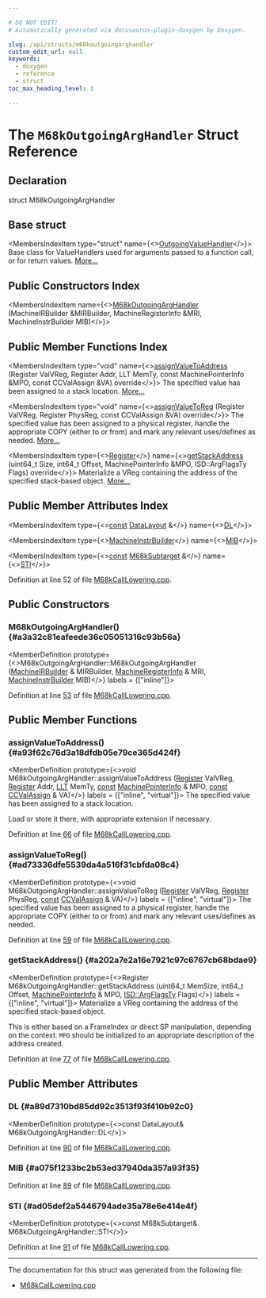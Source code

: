 ```yaml
---

# DO NOT EDIT!
# Automatically generated via docusaurus-plugin-doxygen by Doxygen.

slug: /api/structs/m68koutgoingarghandler
custom_edit_url: null
keywords:
  - doxygen
  - reference
  - struct
toc_max_heading_level: 3

---
```





# The `M68kOutgoingArgHandler` Struct Reference

<DoxygenPage pluginConfig={pluginConfig}>



## Declaration

<CodeBlock>struct M68kOutgoingArgHandler</CodeBlock>

## Base struct

<MembersIndex>

<MembersIndexItem
  type="struct"
  name={<><a href="/docs/api/structs/llvm/calllowering/outgoingvaluehandler">OutgoingValueHandler</a></>}>
Base class for ValueHandlers used for arguments passed to a function call, or for return values. <a href="/docs/api/structs/llvm/calllowering/outgoingvaluehandler/#details">More...</a>
</MembersIndexItem>

</MembersIndex>

## Public Constructors Index

<MembersIndex>

<MembersIndexItem
  name={<><a href="#a3a32c81eafeede36c05051316c93b56a">M68kOutgoingArgHandler</a> (MachineIRBuilder &amp;MIRBuilder, MachineRegisterInfo &amp;MRI, MachineInstrBuilder MIB)</>}>
</MembersIndexItem>

</MembersIndex>

## Public Member Functions Index

<MembersIndex>

<MembersIndexItem
  type="void"
  name={<><a href="#a93f62c76d3a18dfdb05e79ce365d424f">assignValueToAddress</a> (Register ValVReg, Register Addr, LLT MemTy, const MachinePointerInfo &amp;MPO, const CCValAssign &amp;VA) override</>}>
The specified value has been assigned to a stack location. <a href="#a93f62c76d3a18dfdb05e79ce365d424f">More...</a>
</MembersIndexItem>

<MembersIndexItem
  type="void"
  name={<><a href="#ad73336dfe5539da4a516f31cbfda08c4">assignValueToReg</a> (Register ValVReg, Register PhysReg, const CCValAssign &amp;VA) override</>}>
The specified value has been assigned to a physical register, handle the appropriate COPY (either to or from) and mark any relevant uses/defines as needed. <a href="#ad73336dfe5539da4a516f31cbfda08c4">More...</a>
</MembersIndexItem>

<MembersIndexItem
  type={<><a href="/docs/api/classes/llvm/register">Register</a></>}
  name={<><a href="#a202a7e2a16e7921c97c6767cb68bdae9">getStackAddress</a> (uint64&#95;t Size, int64&#95;t Offset, MachinePointerInfo &amp;MPO, ISD::ArgFlagsTy Flags) override</>}>
Materialize a VReg containing the address of the specified stack-based object. <a href="#a202a7e2a16e7921c97c6767cb68bdae9">More...</a>
</MembersIndexItem>

</MembersIndex>

## Public Member Attributes Index

<MembersIndex>

<MembersIndexItem
  type={<><a href="/docs/api/files/lib/lib/target/lib/target/aarch64/aarch64promoteconstant-cpp/#a90f8350fecae261c25be85d38b451bff">const</a> <a href="/docs/api/classes/llvm/datalayout">DataLayout</a> &amp;</>}
  name={<><a href="#a89d7310bd85dd92c3513f93f410b92c0">DL</a></>}>
</MembersIndexItem>

<MembersIndexItem
  type={<><a href="/docs/api/classes/llvm/machineinstrbuilder">MachineInstrBuilder</a></>}
  name={<><a href="#a075f1233bc2b53ed37940da357a93f35">MIB</a></>}>
</MembersIndexItem>

<MembersIndexItem
  type={<><a href="/docs/api/files/lib/lib/target/lib/target/aarch64/aarch64promoteconstant-cpp/#a90f8350fecae261c25be85d38b451bff">const</a> <a href="/docs/api/classes/llvm/m68ksubtarget">M68kSubtarget</a> &amp;</>}
  name={<><a href="#ad05def2a5446794ade35a78e6e414e4f">STI</a></>}>
</MembersIndexItem>

</MembersIndex>


Definition at line 52 of file <a href="/docs/api/files/lib/lib/target/lib/target/m68k/lib/target/m68k/gisel/m68kcalllowering-cpp">M68kCallLowering.cpp</a>.

<SectionDefinition>

## Public Constructors

### M68kOutgoingArgHandler() {#a3a32c81eafeede36c05051316c93b56a}

<MemberDefinition
  prototype={<>M68kOutgoingArgHandler::M68kOutgoingArgHandler (<a href="/docs/api/classes/llvm/machineirbuilder">MachineIRBuilder</a> &amp; MIRBuilder, <a href="/docs/api/classes/llvm/machineregisterinfo">MachineRegisterInfo</a> &amp; MRI, <a href="/docs/api/classes/llvm/machineinstrbuilder">MachineInstrBuilder</a> MIB)</>}
  labels = {["inline"]}>

Definition at line <a href="/docs/api/files/lib/lib/target/lib/target/m68k/lib/target/m68k/gisel/m68kcalllowering-cpp/#l00053">53</a> of file <a href="/docs/api/files/lib/lib/target/lib/target/m68k/lib/target/m68k/gisel/m68kcalllowering-cpp">M68kCallLowering.cpp</a>.
</MemberDefinition>

</SectionDefinition>

<SectionDefinition>

## Public Member Functions

### assignValueToAddress() {#a93f62c76d3a18dfdb05e79ce365d424f}

<MemberDefinition
  prototype={<>void M68kOutgoingArgHandler::assignValueToAddress (<a href="/docs/api/classes/llvm/register">Register</a> ValVReg, <a href="/docs/api/classes/llvm/register">Register</a> Addr, <a href="/docs/api/classes/llvm/llt">LLT</a> MemTy, <a href="/docs/api/files/lib/lib/target/lib/target/aarch64/aarch64promoteconstant-cpp/#a90f8350fecae261c25be85d38b451bff">const</a> <a href="/docs/api/structs/llvm/machinepointerinfo">MachinePointerInfo</a> &amp; MPO, <a href="/docs/api/files/lib/lib/target/lib/target/aarch64/aarch64promoteconstant-cpp/#a90f8350fecae261c25be85d38b451bff">const</a> <a href="/docs/api/classes/llvm/ccvalassign">CCValAssign</a> &amp; VA)</>}
  labels = {["inline", "virtual"]}>
The specified value has been assigned to a stack location.

Load or store it there, with appropriate extension if necessary.

Definition at line <a href="/docs/api/files/lib/lib/target/lib/target/m68k/lib/target/m68k/gisel/m68kcalllowering-cpp/#l00066">66</a> of file <a href="/docs/api/files/lib/lib/target/lib/target/m68k/lib/target/m68k/gisel/m68kcalllowering-cpp">M68kCallLowering.cpp</a>.
</MemberDefinition>

### assignValueToReg() {#ad73336dfe5539da4a516f31cbfda08c4}

<MemberDefinition
  prototype={<>void M68kOutgoingArgHandler::assignValueToReg (<a href="/docs/api/classes/llvm/register">Register</a> ValVReg, <a href="/docs/api/classes/llvm/register">Register</a> PhysReg, <a href="/docs/api/files/lib/lib/target/lib/target/aarch64/aarch64promoteconstant-cpp/#a90f8350fecae261c25be85d38b451bff">const</a> <a href="/docs/api/classes/llvm/ccvalassign">CCValAssign</a> &amp; VA)</>}
  labels = {["inline", "virtual"]}>
The specified value has been assigned to a physical register, handle the appropriate COPY (either to or from) and mark any relevant uses/defines as needed.

Definition at line <a href="/docs/api/files/lib/lib/target/lib/target/m68k/lib/target/m68k/gisel/m68kcalllowering-cpp/#l00059">59</a> of file <a href="/docs/api/files/lib/lib/target/lib/target/m68k/lib/target/m68k/gisel/m68kcalllowering-cpp">M68kCallLowering.cpp</a>.
</MemberDefinition>

### getStackAddress() {#a202a7e2a16e7921c97c6767cb68bdae9}

<MemberDefinition
  prototype={<>Register M68kOutgoingArgHandler::getStackAddress (uint64&#95;t MemSize, int64&#95;t Offset, <a href="/docs/api/structs/llvm/machinepointerinfo">MachinePointerInfo</a> &amp; MPO, <a href="/docs/api/structs/llvm/isd/argflagsty">ISD::ArgFlagsTy</a> Flags)</>}
  labels = {["inline", "virtual"]}>
Materialize a VReg containing the address of the specified stack-based object.

This is either based on a FrameIndex or direct SP manipulation, depending on the context. <code>MPO</code> should be initialized to an appropriate description of the address created.

Definition at line <a href="/docs/api/files/lib/lib/target/lib/target/m68k/lib/target/m68k/gisel/m68kcalllowering-cpp/#l00077">77</a> of file <a href="/docs/api/files/lib/lib/target/lib/target/m68k/lib/target/m68k/gisel/m68kcalllowering-cpp">M68kCallLowering.cpp</a>.
</MemberDefinition>

</SectionDefinition>

<SectionDefinition>

## Public Member Attributes

### DL {#a89d7310bd85dd92c3513f93f410b92c0}

<MemberDefinition
  prototype={<>const DataLayout&amp; M68kOutgoingArgHandler::DL</>}>

Definition at line <a href="/docs/api/files/lib/lib/target/lib/target/m68k/lib/target/m68k/gisel/m68kcalllowering-cpp/#l00090">90</a> of file <a href="/docs/api/files/lib/lib/target/lib/target/m68k/lib/target/m68k/gisel/m68kcalllowering-cpp">M68kCallLowering.cpp</a>.
</MemberDefinition>

### MIB {#a075f1233bc2b53ed37940da357a93f35}

<MemberDefinition
  prototype="MachineInstrBuilder M68kOutgoingArgHandler::MIB">

Definition at line <a href="/docs/api/files/lib/lib/target/lib/target/m68k/lib/target/m68k/gisel/m68kcalllowering-cpp/#l00089">89</a> of file <a href="/docs/api/files/lib/lib/target/lib/target/m68k/lib/target/m68k/gisel/m68kcalllowering-cpp">M68kCallLowering.cpp</a>.
</MemberDefinition>

### STI {#ad05def2a5446794ade35a78e6e414e4f}

<MemberDefinition
  prototype={<>const M68kSubtarget&amp; M68kOutgoingArgHandler::STI</>}>

Definition at line <a href="/docs/api/files/lib/lib/target/lib/target/m68k/lib/target/m68k/gisel/m68kcalllowering-cpp/#l00091">91</a> of file <a href="/docs/api/files/lib/lib/target/lib/target/m68k/lib/target/m68k/gisel/m68kcalllowering-cpp">M68kCallLowering.cpp</a>.
</MemberDefinition>

</SectionDefinition>

<hr/>

The documentation for this struct was generated from the following file:

<ul>
<li><a href="/docs/api/files/lib/lib/target/lib/target/m68k/lib/target/m68k/gisel/m68kcalllowering-cpp">M68kCallLowering.cpp</a></li>
</ul>

</DoxygenPage>
